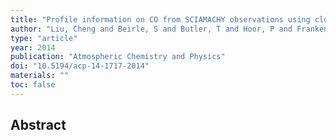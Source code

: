 ```yaml
---
title: "Profile information on CO from SCIAMACHY observations using cloud slicing and comparison with model simulations"
author: "Liu, Cheng and Beirle, S and Butler, T and Hoor, P and Frankenberg, C and Jockel, Patrick and Penning de Vries, M and Platt, U and Pozzer, A and Lawrence, Mark G and others"
type: "article"
year: 2014
publication: "Atmospheric Chemistry and Physics"
doi: "10.5194/acp-14-1717-2014"
materials: ""
toc: false
---
```


## Abstract

